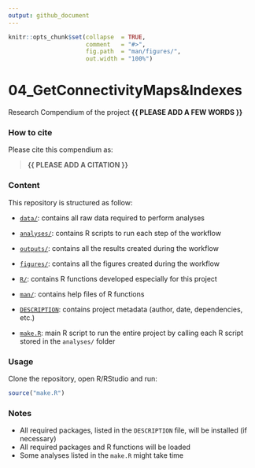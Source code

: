 ```yaml
---
output: github_document
---
```


<!-- README.md is generated from README.Rmd. Please edit that file -->


```r
knitr::opts_chunk$set(collapse  = TRUE,
                      comment   = "#>",
                      fig.path  = "man/figures/",
                      out.width = "100%")
```



# 04_GetConnectivityMaps&Indexes


<!-- badges: start -->
<!-- badges: end -->


Research Compendium of the project **{{ PLEASE ADD A FEW WORDS }}**



### How to cite

Please cite this compendium as: 

> **{{ PLEASE ADD A CITATION }}**



### Content

This repository is structured as follow:

- [`data/`](https://github.com/mcpri3/04_GetConnectivityMaps&Indexes/tree/master/data):
contains all raw data required to perform analyses

- [`analyses/`](https://github.com/mcpri3/04_GetConnectivityMaps&Indexes/tree/{{branch}}/analyses/):
contains R scripts to run each step of the workflow

- [`outputs/`](https://github.com/mcpri3/04_GetConnectivityMaps&Indexes/tree/{{branch}}/outputs):
contains all the results created during the workflow

- [`figures/`](https://github.com/mcpri3/04_GetConnectivityMaps&Indexes/tree/{{branch}}/figures):
contains all the figures created during the workflow

- [`R/`](https://github.com/mcpri3/04_GetConnectivityMaps&Indexes/tree/{{branch}}/R):
contains R functions developed especially for this project

- [`man/`](https://github.com/mcpri3/04_GetConnectivityMaps&Indexes/tree/{{branch}}/man):
contains help files of R functions

- [`DESCRIPTION`](https://github.com/mcpri3/04_GetConnectivityMaps&Indexes/tree/{{branch}}/DESCRIPTION):
contains project metadata (author, date, dependencies, etc.)

- [`make.R`](https://github.com/mcpri3/04_GetConnectivityMaps&Indexes/tree/{{branch}}/make.R):
main R script to run the entire project by calling each R script stored in the `analyses/` folder



### Usage

Clone the repository, open R/RStudio and run:

```r
source("make.R")
```



### Notes

- All required packages, listed in the `DESCRIPTION` file, will be installed (if necessary)
- All required packages and R functions will be loaded
- Some analyses listed in the `make.R` might take time

